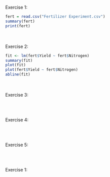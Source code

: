 Exercise 1:
```r
fert = read.csv("Fertilizer Experiment.csv")
summary(fert)
print(fert)
```

<br><br>
Exercise 2:
```r
fit <- lm(fert$Yield ~ fert$Nitrogen)
summary(fit)
plot(fit)
plot(fert$Yield ~ fert$Nitrogen)
abline(fit)

```

<br><br>
Exercise 3:
```r

```

<br><br>
Exercise 4:
```r

```

<br><br>
Exercise 5:
```r

```

<br><br>
Exercise 1:
```r

```

<br><br>
